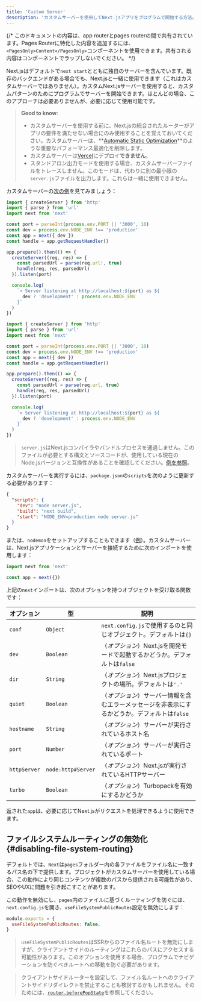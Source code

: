 ```yaml
---
title: 'Custom Server'
description: 'カスタムサーバーを使用してNext.jsアプリをプログラムで開始する方法。'
---
```


{/* このドキュメントの内容は、app routerとpages routerの間で共有されています。Pages Routerに特化した内容を追加するには、`<PagesOnly>Content</PagesOnly>`コンポーネントを使用できます。共有される内容はコンポーネントでラップしないでください。 */}

Next.jsはデフォルトで`next start`とともに独自のサーバーを含んでいます。既存のバックエンドがある場合でも、Next.jsと一緒に使用できます（これはカスタムサーバーではありません）。カスタムNext.jsサーバーを使用すると、カスタムパターンのためにプログラムでサーバーを開始できます。ほとんどの場合、このアプローチは必要ありませんが、必要に応じて使用可能です。

> **Good to know**:
>
> - カスタムサーバーを使用する前に、Next.jsの統合されたルーターがアプリの要件を満たせない場合にのみ使用することを覚えておいてください。カスタムサーバーは、**[Automatic Static Optimization](https://nextjs.org/docs/canary/pages/building-your-application/rendering/automatic-static-optimization)**のような重要なパフォーマンス最適化を削除します。
> - カスタムサーバーは[Vercel](https://vercel.com/frameworks/nextjs)にデプロイ**できません**。
> - スタンドアロン出力モードを使用する場合、カスタムサーバーファイルをトレースしません。このモードは、代わりに別の最小限の`server.js`ファイルを出力します。これらは一緒に使用できません。

カスタムサーバーの[次の例](https://github.com/vercel/next.js/tree/canary/examples/custom-server)を見てみましょう：

<Tabs>
<TabItem value="ts" label="TypeScript">

```ts title="server.ts" switcher
import { createServer } from 'http'
import { parse } from 'url'
import next from 'next'

const port = parseInt(process.env.PORT || '3000', 10)
const dev = process.env.NODE_ENV !== 'production'
const app = next({ dev })
const handle = app.getRequestHandler()

app.prepare().then(() => {
  createServer((req, res) => {
    const parsedUrl = parse(req.url!, true)
    handle(req, res, parsedUrl)
  }).listen(port)

  console.log(
    `> Server listening at http://localhost:${port} as ${
      dev ? 'development' : process.env.NODE_ENV
    }`
  )
})
```

</TabItem>
<TabItem value="js" label="JavaScript">

```js title="server.js" switcher
import { createServer } from 'http'
import { parse } from 'url'
import next from 'next'

const port = parseInt(process.env.PORT || '3000', 10)
const dev = process.env.NODE_ENV !== 'production'
const app = next({ dev })
const handle = app.getRequestHandler()

app.prepare().then(() => {
  createServer((req, res) => {
    const parsedUrl = parse(req.url, true)
    handle(req, res, parsedUrl)
  }).listen(port)

  console.log(
    `> Server listening at http://localhost:${port} as ${
      dev ? 'development' : process.env.NODE_ENV
    }`
  )
})
```

</TabItem>
</Tabs>

> `server.js`はNext.jsコンパイラやバンドルプロセスを通過しません。このファイルが必要とする構文とソースコードが、使用している現在のNode.jsバージョンと互換性があることを確認してください。[例を参照](https://github.com/vercel/next.js/tree/canary/examples/custom-server)。

カスタムサーバーを実行するには、`package.json`の`scripts`を次のように更新する必要があります：

```json title="package.json"
{
  "scripts": {
    "dev": "node server.js",
    "build": "next build",
    "start": "NODE_ENV=production node server.js"
  }
}
```

または、`nodemon`をセットアップすることもできます（[例](https://github.com/vercel/next.js/tree/canary/examples/custom-server)）。カスタムサーバーは、Next.jsアプリケーションとサーバーを接続するために次のインポートを使用します：

```js
import next from 'next'

const app = next({})
```

上記の`next`インポートは、次のオプションを持つオブジェクトを受け取る関数です：

| オプション   | 型                 | 説明                                                                                          |
| ------------ | ------------------ | --------------------------------------------------------------------------------------------- |
| `conf`       | `Object`           | `next.config.js`で使用するのと同じオブジェクト。デフォルトは`{}`                              |
| `dev`        | `Boolean`          | （_オプション_）Next.jsを開発モードで起動するかどうか。デフォルトは`false`                    |
| `dir`        | `String`           | （_オプション_）Next.jsプロジェクトの場所。デフォルトは`'.'`                                  |
| `quiet`      | `Boolean`          | （_オプション_）サーバー情報を含むエラーメッセージを非表示にするかどうか。デフォルトは`false` |
| `hostname`   | `String`           | （_オプション_）サーバーが実行されているホスト名                                              |
| `port`       | `Number`           | （_オプション_）サーバーが実行されているポート                                                |
| `httpServer` | `node:http#Server` | （_オプション_）Next.jsが実行されているHTTPサーバー                                           |
| `turbo`      | `Boolean`          | （_オプション_）Turbopackを有効にするかどうか                                                 |

返された`app`は、必要に応じてNext.jsがリクエストを処理できるように使用できます。

<PagesOnly>

## ファイルシステムルーティングの無効化 {#disabling-file-system-routing}

デフォルトでは、`Next`は`pages`フォルダー内の各ファイルをファイル名に一致するパス名の下で提供します。プロジェクトがカスタムサーバーを使用している場合、この動作により同じコンテンツが複数のパスから提供される可能性があり、SEOやUXに問題を引き起こすことがあります。

この動作を無効にし、`pages`内のファイルに基づくルーティングを防ぐには、`next.config.js`を開き、`useFileSystemPublicRoutes`設定を無効にします：

```js title="next.config.js"
module.exports = {
  useFileSystemPublicRoutes: false,
}
```

> `useFileSystemPublicRoutes`はSSRからのファイル名ルートを無効にしますが、クライアントサイドのルーティングはこれらのパスにアクセスする可能性があります。このオプションを使用する場合、プログラムでナビゲーションを防ぐべきルートへの移動を防ぐ必要があります。

> クライアントサイドルーターを設定して、ファイル名ルートへのクライアントサイドリダイレクトを禁止することも検討するかもしれません。そのためには、[`router.beforePopState`](https://nextjs.org/docs/canary/pages/api-reference/functions/use-router#routerbeforepopstate)を参照してください。

</PagesOnly>
